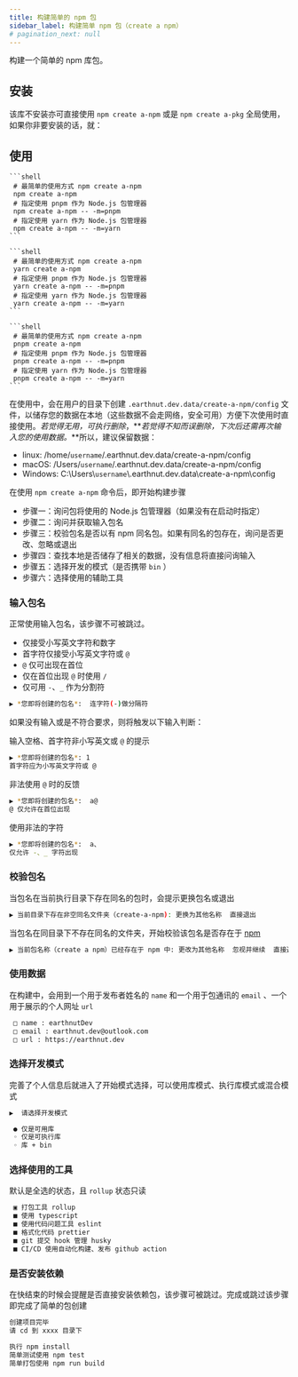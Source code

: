 ```yaml
---
title: 构建简单的 npm 包
sidebar_label: 构建简单 npm 包（create a npm）
# pagination_next: null
---
```


<PackageInfo packageName="create-a-npm" />

构建一个简单的 npm 库包。

## 安装

该库不安装亦可直接使用 `npm create a-npm` 或是 `npm create a-pkg` 全局使用，如果你非要安装的话，就：

<InstallInfo name="create-a-npm" />

## 使用

<Tabs groupId="npm-install-of-pkg-manager">
  <TabItem value="npm" label="npm" default>

    ```shell
     # 最简单的使用方式 npm create a-npm
     npm create a-npm
     # 指定使用 pnpm 作为 Node.js 包管理器
     npm create a-npm -- -m=pnpm
     # 指定使用 yarn 作为 Node.js 包管理器
     npm create a-npm -- -m=yarn
    ```

  </TabItem>
  <TabItem value="yarn" label="yarn">

    ```shell
     # 最简单的使用方式 npm create a-npm
     yarn create a-npm
     # 指定使用 pnpm 作为 Node.js 包管理器
     yarn create a-npm -- -m=pnpm
     # 指定使用 yarn 作为 Node.js 包管理器
     yarn create a-npm -- -m=yarn
    ```

  </TabItem>
  <TabItem value="pnpm" label="pnpm">

    ```shell
     # 最简单的使用方式 npm create a-npm
     pnpm create a-npm
     # 指定使用 pnpm 作为 Node.js 包管理器
     pnpm create a-npm -- -m=pnpm
     # 指定使用 yarn 作为 Node.js 包管理器
     pnpm create a-npm -- -m=yarn
    ```

  </TabItem>
</Tabs>

在使用中，会在用户的目录下创建 `.earthnut.dev.data/create-a-npm/config` 文件，以储存您的数据在本地（这些数据不会走网络，安全可用）方便下次使用时直接使用。_若觉得无用，可执行删除_，**_若觉得不知而误删除，下次后还需再次输入您的使用数据。_**所以，建议保留数据：

- linux: /home/`username`/.earthnut.dev.data/create-a-npm/config
- macOS: /Users/`username`/.earthnut.dev.data/create-a-npm/config
- Windows: C:\\Users\\`username`\\.earthnut.dev.data\\create-a-npm\\config

在使用 `npm create a-npm` 命令后，即开始构建步骤

- 步骤一：询问包将使用的 Node.js 包管理器（如果没有在启动时指定）
- 步骤二：询问并获取输入包名
- 步骤三：校验包名是否以有 npm 同名包。如果有同名的包存在，询问是否更改、忽略或退出
- 步骤四：查找本地是否储存了相关的数据，没有信息将直接问询输入
- 步骤五：选择开发的模式（是否携带 `bin` ）
- 步骤六：选择使用的辅助工具

### 输入包名

正常使用输入包名，该步骤不可被跳过。

- 仅接受小写英文字符和数字
- 首字符仅接受小写英文字符或 `@`
- `@` 仅可出现在首位
- 仅在首位出现 `@` 时使用 `/`
- 仅可用 `-`、`_` 作为分割符

```bash
▶︎ *您即将创建的包名*:  连字符(-)做分隔符
```

如果没有输入或是不符合要求，则将触发以下输入判断：

输入空格、首字符非小写英文或 `@` 的提示

```bash
▶︎ *您即将创建的包名*: 1
首字符应为小写英文字符或 @
```

非法使用 `@` 时的反馈

```bash
▶︎ *您即将创建的包名*:  a@
@ 仅允许在首位出现
```

使用非法的字符

```bash
▶︎ *您即将创建的包名*:  a、
仅允许 -、_ 字符出现
```

### 校验包名

当包名在当前执行目录下存在同名的包时，会提示更换包名或退出

```bash
▶︎ 当前目录下存在非空同名文件夹（create-a-npm): 更换为其他名称  直接退出
```

当包名在同目录下不存在同名的文件夹，开始校验该包名是否存在于 [npm](https://registry.npmjs.org/)

```bash
▶︎ 当前包名称（create a npm）已经存在于 npm 中: 更改为其他名称  忽视并继续  直接退出
```

### 使用数据

在构建中，会用到一个用于发布者姓名的 `name` 和一个用于包通讯的 `email` 、一个用于展示的个人网址 `url`

```bash
 □ name : earthnutDev
 □ email : earthnut.dev@outlook.com
 □ url : https://earthnut.dev
```

### 选择开发模式

完善了个人信息后就进入了开始模式选择，可以使用库模式、执行库模式或混合模式

```bash
▶︎  请选择开发模式

 ● 仅是可用库
 ◦ 仅是可执行库
 ◦ 库 + bin
```

### 选择使用的工具

默认是全选的状态，且 `rollup` 状态只读

```bash
 ▣ 打包工具 rollup
 ■ 使用 typescript
 ■ 使用代码问题工具 eslint
 ■ 格式化代码 prettier
 ■ git 提交 hook 管理 husky
 ■ CI/CD 使用自动化构建、发布 github action
```

### 是否安装依赖

在快结束的时候会提醒是否直接安装依赖包，该步骤可被跳过。完成或跳过该步骤即完成了简单的包创建

```bash
创建项目完毕
请 cd 到 xxxx 目录下

执行 npm install
简单测试使用 npm test
简单打包使用 npm run build
```
